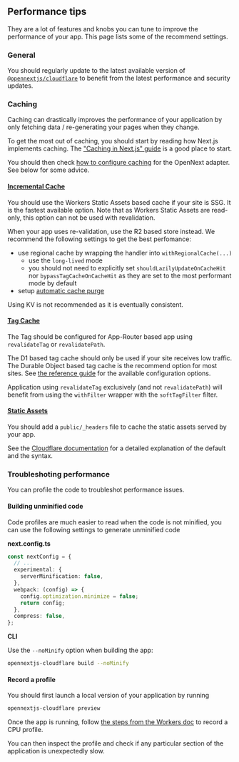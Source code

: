 
## Performance tips

They are a lot of features and knobs you can tune to improve the performance of your app. This page lists some of the recommend settings.

### General

You should regularly update to the latest available version of [`@opennextjs/cloudflare`](https://www.npmjs.com/package/@opennextjs/cloudflare) to benefit from the latest performance and security updates.

### Caching

Caching can drastically improves the performance of your application by only fetching data / re-generating your pages when they change.

To get the most out of caching, you should start by reading how Next.js implements caching. The ["Caching in Next.js" guide](https://nextjs.org/docs/app/guides/caching) is a good place to start.

You should then check [how to configure caching](/cloudflare/caching) for the OpenNext adapter. See below for some advice.

#### [Incremental Cache](/cloudflare/caching#incremental-static-regeneration-isr)

You should use the Workers Static Assets based cache if your site is SSG. It is the fastest available option. Note that as Workers Static Assets are read-only, this option can not be used with revalidation.

When your app uses re-validation, use the R2 based store instead. We recommend the following settings to get the best perfomance:

- use regional cache by wrapping the handler into `withRegionalCache(...)`
  - use the `long-lived` mode
  - you should not need to explicitly set `shouldLazilyUpdateOnCacheHit` nor `bypassTagCacheOnCacheHit` as they are set to the most performant mode by default
- setup [automatic cache purge](/cloudflare/caching#automatic-cache-purge)

<Callout type="info">Using KV is not recommended as it is eventually consistent.</Callout>

#### [Tag Cache](/cloudflare/caching#tag-cache-for-on-demand-revalidation)

The Tag should be configured for App-Router based app using `revalidateTag` or `revalidatePath`.

The D1 based tag cache should only be used if your site receives low traffic. The Durable Object based tag cache is the recommend option for most sites. See [the reference guide](/cloudflare/caching#tag-cache-for-on-demand-revalidation) for the available configuration options.

Application using `revalidateTag` exclusively (and not `revalidatePath`) will benefit from using the `withFilter` wrapper with the `softTagFilter` filter.

#### [Static Assets](/cloudflare/caching#static-assets-caching)

You should add a `public/_headers` file to cache the static assets served by your app.

See the [Cloudflare documentation](https://developers.cloudflare.com/workers/static-assets/headers/) for a detailed explanation of the default and the syntax.

### Troubleshoting performance

You can profile the code to troubleshot performance issues.

#### Building unminified code

Code profiles are much easier to read when the code is not minified, you can use the following settings to generate unminified code

**next.config.ts**

```ts
const nextConfig = {
  // ...
  experimental: {
    serverMinification: false,
  },
  webpack: (config) => {
    config.optimization.minimize = false;
    return config;
  },
  compress: false,
};
```

**CLI**

Use the `--noMinify` option when building the app:

```bash
opennextjs-cloudflare build --noMinify
```

#### Record a profile

You should first launch a local version of your application by running

```bash
opennextjs-cloudflare preview
```

Once the app is running, follow [the steps from the Workers doc](https://developers.cloudflare.com/workers/observability/dev-tools/cpu-usage/) to record a CPU profile.

You can then inspect the profile and check if any particular section of the application is unexpectedly slow.
